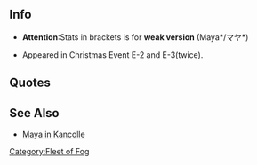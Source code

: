 ==Info==
* '''Attention''':Stats in brackets is for '''weak version''' (Maya*/マヤ*)
{{shipinfo
| name=Maya
| fog = true
| japanesename=マヤ
| id=
| image=[[File:Fog_Enemy_Maya_01.png|248px]]
| color=red
| type=Heavy Cruiser
| class=Takao
| hp=79
| firepower=160 (98)
| armor=105 (87)
| torpedo=60
| evasion=39 (29)
| AA=50 (45)
| aircraft=0
| speed=High
| LOS=70
| ASW=0
| range=Long
| luck=15
| slot=4
| time=not buildable
| slot1=-Unequipped- 
| slot2=-Unequipped- 
| slot3=-Unequipped- 
| slot4=-Unequipped- 
}}
*Appeared in Christmas Event E-2 and E-3(twice).

==Quotes==
{{Abyssquote
| 開幕前=None
| EN1=None
| Note1=
| 砲撃=カーニバルだよっ！　みーんな、手加減なしでふっとばしちゃうよー！

or

ピアノ引くよりも、攻撃のほうがかんたーん！いっぱいうっちゃおーっと。
| EN0=IT'S CARNIVAL TIME!   I'll blast off you without my consideration~!<br>or<br>It's easier for attacking than playing a piano~.  I'll fire many shells!
| Note0=CARNIVAL DA YO!
| 被弾=うおっと、いまのはあぶなかったかもー。

or

やだやだ！マヤのこと苛めちゃやだー。
| EN2=
| Note2=
| 昼戦終了時=None
| EN3=None
| Note3=
|Clip0 = {{Audio|file=Maya(fog)Attack1.ogg}}<br/>{{Audio|file=Maya(fog)Attack2.ogg}}|Clip2 = {{Audio|file=Maya(fog)Damaged1.ogg}}<br/>{{Audio|file=Maya(fog)Damaged2.ogg}}}}

==See Also==
*[[Maya|Maya in Kancolle]]
{{Fogfleetshiplist}}
[[Category:Fleet of Fog]]